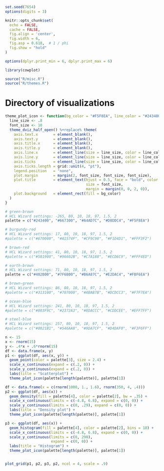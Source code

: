 ```r
set.seed(7654)
options(digits = 3)

knitr::opts_chunk$set(
  echo = FALSE,
  cache = FALSE,
  fig.align = 'center',
  fig.width = 6,
  fig.asp = 0.618,  # 1 / phi
  fig.show = "hold"
)

options(dplyr.print_min = 6, dplyr.print_max = 6)

library(cowplot)

source("R/misc.R")
source("R/themes.R")
```
# Directory of visualizations

```r
theme_plot_icon <- function(bg_color = "#F5F8EA", line_color = "#243400") {
  line_size <- .8
  font_size <- 10
  theme_dviz_half_open() %+replace% theme(
    axis.text.x       = element_blank(),
    axis.text.y       = element_blank(),
    axis.title.x      = element_blank(),
    axis.title.y      = element_blank(),
    axis.line.x       = element_line(size = line_size, color = line_color),
    axis.line.y       = element_line(size = line_size, color = line_color),
    axis.ticks        = element_line(size = line_size, color = line_color),
    axis.ticks.length = grid::unit(4, "pt"),
    legend.position   = "none",
    plot.margin       = margin(2, font_size, font_size, font_size),
    plot.title        = element_text(hjust = 0.5, face = "bold", color = line_color,
                                     size = font_size,
                                     margin = margin(0, 0, 2, 0)),
    plot.background   = element_rect(fill = bg_color)
  )
}

# green-brown
# HCL Wizard settings: -265, 80, 10, 18, 97, 1.5, 2
palette = c("#243400", "#667300", "#A4AD7C", "#D8DDC4", "#F5F8EA")

# burgundy-red
# HCL Wizard settings: 17, 80, 10, 18, 97, 1.5, 2
#palette = c("#670000", "#A1574F", "#CF9C98", "#F1D4D1", "#FFF3F2")

# brown-red
# HCL Wizard settings: 41, 80, 10, 18, 97, 1.5, 2
#palette = c("#581900", "#96602B", "#C7A188", "#ECD6C9", "#FFF4ED")

# earth-brown
# HCL Wizard settings: 71, 80, 10, 18, 97, 1.5, 2
palette = c("#402B00", "#7F6B00", "#B6A87C", "#E2DAC4", "#FBF6EA")

# brown-green
# HCL Wizard settings: 86, 80, 10, 18, 97, 1.5, 2
#palette = c("#313100", "#707000", "#ABAB7B", "#DCDCC3", "#F7F7EA")

# ocean-blue
# HCL Wizard settings: 241, 80, 10, 18, 97, 1.5, 2
#palette = c("#003F9C", "#2372A3", "#8DACCC", "#CDDCEE", "#EFF7FF")

# steel-blue
# HCL Wizard settings: 257, 80, 10, 18, 97, 1.5, 2
#palette = c("#0021B1", "#546AA8", "#9DA7CF", "#D4DAF0", "#F3F6FF")

n <- 15
x <- rnorm(15)
y <- .4*x + .6*rnorm(15)
df <- data.frame(x, y)
p1 <- ggplot(df, aes(x, y)) + 
  geom_point(color = palette[3], size = 2.4) + 
  scale_x_continuous(expand = c(.2, 0)) +
  scale_y_continuous(expand = c(.2, 0)) +
  labs(title = "Scatterplot") +
  theme_plot_icon(palette[length(palette)], palette[1])

df <- data.frame(x = c(rnorm(1000, 1., 1.6), rnorm(350, 4, .4)))
p2 <- ggplot(df, aes(x)) +
  geom_density(fill = palette[4], color = palette[2], bw = .35) +
  scale_x_continuous(limits = c(-4.8, 6.8), expand = c(0, 0)) +
  scale_y_continuous(limits = c(0, .29), expand = c(0, 0)) +
  labs(title = "Density plot") +
  theme_plot_icon(palette[length(palette)], palette[1])

p3 <- ggplot(df, aes(x)) +
  geom_histogram(fill = palette[4], color = palette[2], bins = 18) +
  scale_x_continuous(limits = c(-4.8, 6.8), expand = c(0, 0)) +
  scale_y_continuous(limits = c(0, 290), 
                     expand = c(0, 0)) +
  labs(title = "Histogram") +
  theme_plot_icon(palette[length(palette)], palette[1])


plot_grid(p1, p2, p3, p2, ncol = 4, scale = .9)
```
